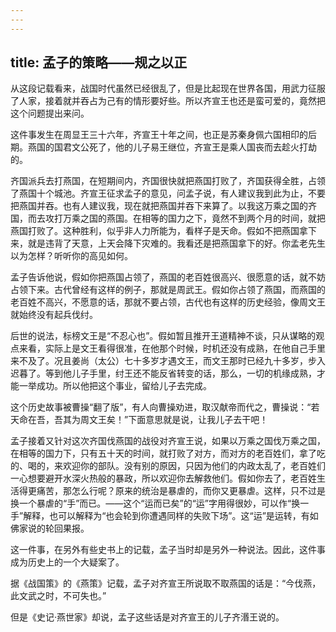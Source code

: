 ```yaml
---
---
---
```

title: 孟子的策略——规之以正
---




从这段记载看来，战国时代虽然已经很乱了，但是比起现在世界各国，用武力征服了人家，接着就并吞占为己有的情形要好些。所以齐宣王也还是蛮可爱的，竟然把这个问题提出来问。

这件事发生在周显王三十六年，齐宣王十年之间，也正是苏秦身佩六国相印的后期。燕国的国君文公死了，他的儿子易王继位，齐宣王是乘人国丧而去趁火打劫的。

齐国派兵去打燕国，在短期间内，齐国很快就把燕国打败了，齐国获得全胜，占领了燕国十个城池。齐宣王征求孟子的意见，问孟子说，有人建议我到此为止，不要把燕国并吞。也有人建议我，现在就把燕国并吞下来算了。以我这万乘之国的齐国，而去攻打万乘之国的燕国。在相等的国力之下，竟然不到两个月的时间，就把燕国打败了。这种胜利，似乎非人力所能为，看样子是天命。假如不把燕国拿下来，就是违背了天意，上天会降下灾难的。我看还是把燕国拿下的好。你孟老先生以为怎样？听听你的高见如何。

孟子告诉他说，假如你把燕国占领了，燕国的老百姓很高兴、很愿意的话，就不妨占领下来。古代曾经有这样的例子，那就是周武王。假如你占领了燕国，而燕国的老百姓不高兴，不愿意的话，那就不要占领，古代也有这样的历史经验，像周文王就始终没有起兵伐纣。

后世的说法，标榜文王是“不忍心也”。假如暂且推开王道精神不谈，只从谋略的观点来看，实际上是文王看得很准，在他那个时候，时机还没有成熟，在他自己手里来不及了。况且姜尚（太公）七十多岁才遇文王，而文王那时已经九十多岁，步入迟暮了。等到他儿子手里，纣王还不能反省转变的话，那么，一切的机缘成熟，才能一举成功。所以他把这个事业，留给儿子去完成。

这个历史故事被曹操“翻了版”，有人向曹操劝进，取汉献帝而代之，曹操说：“若天命在吾，吾其为周文王矣！”下面意思就是说，让我儿子去干吧！

孟子接着又针对这次齐国伐燕国的战役对齐宣王说，如果以万乘之国伐万乘之国，在相等的国力下，只有五十天的时间，就打败了对方，而对方的老百姓们，拿了吃的、喝的，来欢迎你的部队。没有别的原因，只因为他们的内政太乱了，老百姓们一心想要避开水深火热般的暴政，所以欢迎你去解救他们。假如你去了，老百姓生活得更痛苦，那怎么行呢？原来的统治是暴虐的，而你又更暴虐。这样，只不过是换一个暴虐的“手”而已。——这个“运而已矣”的“运”字用得很妙，可以作“换一手”解释，也可以解释为“也会轮到你遭遇同样的失败下场”。这“运”是运转，有如佛家说的轮回果报。

这一件事，在另外有些史书上的记载，孟子当时却是另外一种说法。因此，这件事成为历史上的一个大疑案了。

据《战国策》的《燕策》记载，孟子对齐宣王所说取不取燕国的话是：“今伐燕，此文武之时，不可失也。”

但是《史记·燕世家》却说，孟子这些话是对齐宣王的儿子齐湣王说的。